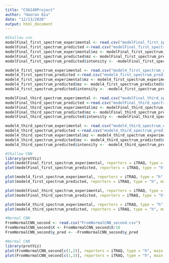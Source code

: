 ---
title: "CS6140Project"
author: "Haoran Qiu"
date: "12/13/2020"
output: html_document
---

```{r}
#Shallow cnn
modelFinal_first_spectrum_experimental <- read.csv("modelFinal_first_spectrum_experimental.csv")
modelFinal_first_spectrum_predicted <-read.csv("modelFinal_first_spectrum_predicted.csv")
modelFinal_first_spectrum_experimental$mz <- modelFinal_first_spectrum_experimental$mz/10
modelFinal_first_spectrum_predicted$mz <- modelFinal_first_spectrum_predicted$mz/10
modelFinal_first_spectrum_predicted$intensity <- -modelFinal_first_spectrum_predicted$intensity

model4_first_spectrum_experimental <- read.csv("model4_first_spectrum_experimental.csv")
model4_first_spectrum_predicted <-read.csv("model4_first_spectrum_predicted.csv")
model4_first_spectrum_experimental$mz <- model4_first_spectrum_experimental$mz/10
model4_first_spectrum_predicted$mz <- model4_first_spectrum_predicted$mz/10
model4_first_spectrum_predicted$intensity <- -model4_first_spectrum_predicted$intensity

modelFinal_third_spectrum_experimental <- read.csv("modelFinal_third_spectrum_experimental.csv")
modelFinal_third_spectrum_predicted <-read.csv("modelFinal_third_spectrum_predicted.csv")
modelFinal_third_spectrum_experimental$mz <- modelFinal_third_spectrum_experimental$mz/10
modelFinal_third_spectrum_predicted$mz <- modelFinal_third_spectrum_predicted$mz/10
modelFinal_third_spectrum_predicted$intensity <- -modelFinal_third_spectrum_predicted$intensity

model4_third_spectrum_experimental <- read.csv("model4_third_spectrum_experimental.csv")
model4_third_spectrum_predicted <-read.csv("model4_third_spectrum_predicted.csv")
model4_third_spectrum_experimental$mz <- model4_third_spectrum_experimental$mz/10
model4_third_spectrum_predicted$mz <- model4_third_spectrum_predicted$mz/10
model4_third_spectrum_predicted$intensity <- -model4_third_spectrum_predicted$intensity
```

```{r}
#Shallow CNN
library(protViz)
plot(modelFinal_first_spectrum_experimental, reporters = iTRAQ, type = "h", main = "AAASVTPPGSLELLQPGFSK, charge 2, Euclidean distance 0.8195519457999176", xlab = "M/z", ylab = "Intensity", col = "blue")
plot(modelFinal_first_spectrum_predicted, reporters = iTRAQ, type = "h", main = "AAASVTPPGSLELLQPGFSK, charge 2, Euclidean distance 0.8195519457999176", xlab = "M/z", ylab = "Intensity", col = "green")

plot(model4_first_spectrum_experimental, reporters = iTRAQ, type = "h", main = "AAASVTPPGSLELLQPGFSK, charge 2, Euclidean distance 0.964159227797888", xlab = "M/z", ylab = "Intensity", col = "blue")
plot(model4_first_spectrum_predicted, reporters = iTRAQ, type = "h", main = "AAASVTPPGSLELLQPGFSK, charge 2, Euclidean distance 0.964159227797888", xlab = "M/z", ylab = "Intensity", col = "green")

plot(modelFinal_third_spectrum_experimental, reporters = iTRAQ, type = "h", main = " AAEADGPLK, charge 2, Euclidean distance 0.7768489260479496", xlab = "M/z", ylab = "Intensity", col = "blue")
plot(modelFinal_third_spectrum_predicted, reporters = iTRAQ, type = "h", main = " AAEADGPLK, charge 2, Euclidean distance 0.7768489260479496", xlab = "M/z", ylab = "Intensity", col = "green")

plot(model4_third_spectrum_experimental, reporters = iTRAQ, type = "h", main = " AAEADGPLK, charge 2, Euclidean distance 0.9610985042210219", xlab = "M/z", ylab = "Intensity", col = "blue")
plot(model4_third_spectrum_predicted, reporters = iTRAQ, type = "h", main = " AAEADGPLK, charge 2, Euclidean distance 0.9610985042210219", xlab = "M/z", ylab = "Intensity", col = "green")
```

```{r}
#Normal CNN
FromNormalCNN_second <- read.csv("FromNormalCNN_second.csv")
FromNormalCNN_second$X <- FromNormalCNN_second$X/10
FromNormalCNN_second$y_pred <- -FromNormalCNN_second$y_pred
```

```{r}
#Normal CNN
library(protViz)
plot(FromNormalCNN_second[c(1,2)], reporters = iTRAQ, type = "h", main = "AAASVTPPGSLELLQPGFSK, charge 2, similarity 0.079", xlab = "M/z", ylab = "Intensity", col = "blue")
plot(FromNormalCNN_second[c(1,3)], reporters = iTRAQ, type = "h", main = "AAASVTPPGSLELLQPGFSK, charge 2, similarity 0.079", xlab = "M/z", ylab = "Intensity", col = "green")
```
